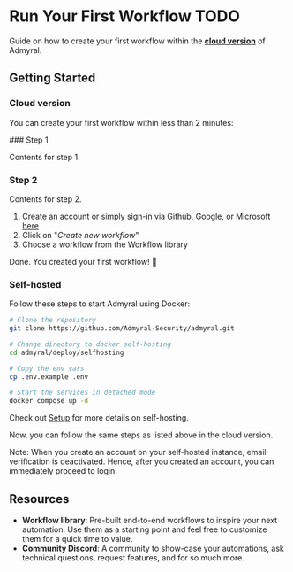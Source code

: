 
# Run Your First Workflow TODO

Guide on how to create your first workflow within the **[cloud version](https://admyral.dev/login)** of Admyral.

## Getting Started

### Cloud version

You can create your first workflow within less than 2 minutes:

<Steps>
### Step 1

Contents for step 1.

### Step 2

Contents for step 2.

</Steps>

1. Create an account or simply sign-in via Github, Google, or Microsoft [here](https://admyral.dev/login)
2. Click on "_Create new workflow_"
3. Choose a workflow from the Workflow library

Done. You created your first workflow! 🥳

### Self-hosted

Follow these steps to start Admyral using Docker:

```bash
# Clone the repository
git clone https://github.com/Admyral-Security/admyral.git

# Change directory to docker self-hosting
cd admyral/deploy/selfhosting

# Copy the env vars
cp .env.example .env

# Start the services in detached mode
docker compose up -d
```

Check out [Setup](https://docs.admyral.dev/setup/docker) for more details on self-hosting.

Now, you can follow the same steps as listed above in the cloud version.

Note: When you create an account on your self-hosted instance, email verification is deactivated. Hence, after you created an account, you can immediately proceed to login.

## Resources

-   **Workflow library**: Pre-built end-to-end workflows to inspire your next automation. Use them as a starting point and feel free to customize them for a quick time to value.
-   **Community Discord**: A community to show-case your automations, ask technical questions, request features, and for so much more.
